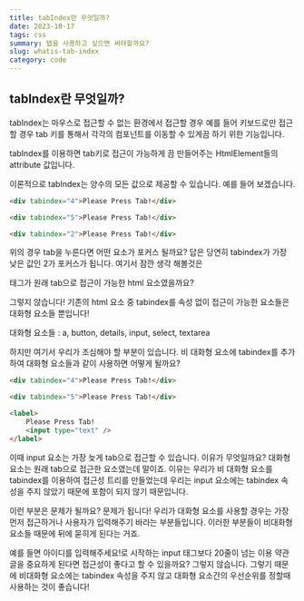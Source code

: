 ```yaml
---
title: tabIndex란 무엇일까?
date: 2023-10-17
tags: css
summary: 탭을 사용하고 싶으면 써야할까요?
slug: whatis-tab-index
category: code
---
```


## tabIndex란 무엇일까?

tabIndex는 마우스로 접근할 수 없는 환경에서 접근할 경우 예를 들어 키보드로만 접근할 경우 tab 키를 통해서 각각의 컴포넌트를 이동할 수 있게끔 하기 위한 기능입니다.

tabIndex를 이용하면 tab키로 접근이 가능하게 끔 만들어주는 HtmlElement들의 attribute 값입니다.

이론적으로 tabIndex는 양수의 모든 값으로 제공할 수 있습니다. 예를 들어 보겠습니다.

```html
<div tabindex="4">Please Press Tab!</div>

<div tabindex="5">Please Press Tab!</div>

<div tabindex="2">Please Press Tab!</div>
```

위의 경우 tab을 누른다면 어떤 요소가 포커스 될까요? 답은 당연히 tabindex가 가장 낮은 값인 2가 포커스가 됩니다. 여기서 잠깐 생각 해볼것은 <div/> 태그가 원래 tab으로 접근이 가능한 html 요소였을까요?

그렇지 않습니다! 기존의 html 요소 중 tabindex를 속성 없이 접근이 가능한 요소들은 대화형 요소들 뿐입니다!

대화형 요소들 : a, button, details, input, select, textarea

하지만 여기서 우리가 조심해야 할 부분이 있습니다. 비 대화형 요소에 tabindex를 추가하여 대화형 요소들과 같이 사용하면 어떻게 될까요?

```html
<div tabindex="4">Please Press Tab!</div>

<div tabindex="5">Please Press Tab!</div>

<label>
	Please Press Tab!
	<input type="text" />
</label>
```

이때 input 요소는 가장 늦게 tab으로 접근할 수 있습니다. 이유가 무엇일까요? 대화형 요소는 원래 tab으로 접근한 요소였는데 말이죠. 이유는 우리가 비 대화형 요소를 tabindex를 이용하여 접근성 트리를 만들었는데 우리는 input 요소에는 tabindex 속성을 주지 않았기 때문에 포함이 되지 않기 때문입니다.

이런 부분은 문제가 될까요? 문제가 됩니다! 우리가 대화형 요소를 사용할 경우는 가장 먼저 접근하거나 사용자가 입력해주기 바라는 부분들입니다. 이러한 부분들이 비대화형 요소들 때문에 뒤에 묻히게 된다는 거죠.

예를 들면 아이디를 입력해주세요!로 시작하는 input 태그보다 20줄이 넘는 이용 약관글을 중요하게 된다면 접근성이 좋다고 할 수 있을까요? 그렇지 않습니다. 그렇기 때문에 비대화형 요소에는 tabindex 속성을 주지 않고 대화형 요소간의 우선순위를 정할때 사용하는 것이 좋습니다!

